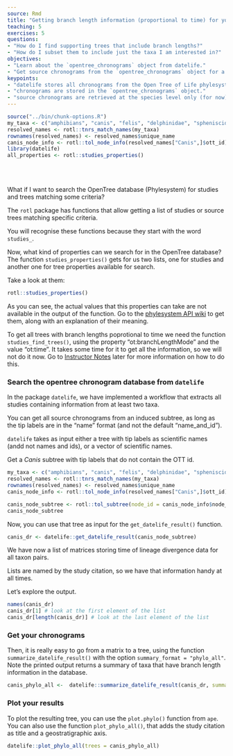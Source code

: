 ```yaml
---
source: Rmd
title: "Getting branch length information (proportional to time) for you taxa"
teaching: 5
exercises: 5
questions:
- "How do I find supporting trees that include branch lengths?"
- "How do I subset them to include just the taxa I am interested in?"
objectives:
- "Learn about the `opentree_chronograms` object from datelife."
- "Get source chronograms from the `opentree_chronograms` object for a set of taxa."
keypoints:
- "datelife stores all chronograms from the Open Tree of Life phylesystem."
- "chronograms are stored in the `opentree_chronograms` object."
- "source chronograms are retrieved at the species level only (for now)."
---
```

```r
source("../bin/chunk-options.R")
my_taxa <- c("amphibians", "canis", "felis", "delphinidae", "spheniscidae")
resolved_names <- rotl::tnrs_match_names(my_taxa)
rownames(resolved_names) <- resolved_names$unique_name
canis_node_info <- rotl::tol_node_info(resolved_names["Canis",]$ott_id)
library(datelife)
all_properties <- rotl::studies_properties()
```

<br/>
<br/>

What if I want to search the OpenTree database (Phylesystem) for studies and trees matching some criteria?

The `rotl` package has functions that allow getting a list of studies or source trees matching specific criteria.

You will recognise these functions because they start with the word `studies_`.

Now, what kind of properties can we search for in the OpenTree database?
The function `studies_properties()` gets for us two lists, one for studies and another one for tree properties available for search.

Take a look at them:
```r
rotl::studies_properties()
```

As you can see, the actual values that this properties can take are not available in the output of the function. Go to the [phylesystem API wiki](https://github.com/OpenTreeOfLife/phylesystem-api/wiki/NexSON) to get them, along with an explanation of their meaning.

<!-- `studies_find_studies()` -->


To get all trees with branch lengths poprotional to time we need the function
`studies_find_trees()`, using the property "ot:branchLengthMode" and the value "ot:time".
It takes some time for it to get all the information, so we will not do it now.
Go to [Instructor Notes](../guide/index.html###6.1) later for more information on how to do this.

<!--
> > ## Extra! Try it yourself.
> >
> > ```{r, eval = TRUE}
> > chronograms <- rotl::studies_find_trees(property = "ot:branchLengthMode", value = "ot:time", verbose = TRUE, detailed = TRUE)
> > ```
> > ```{r, eval = TRUE}
> > class(chronograms)
> > names(chronograms)
> > ```
> > We should be able to use `list_trees()` to get all trees matching our criteria.
> > ```{r, eval = TRUE}
> > rotl:::list_trees(chronograms)
> > ```
> >
> > Except, it does not really work.
> {: .solution}
{: .testimonial} -->


### Search the opentree chronogram database from `datelife`

In the package `datelife`, we have implemented a workflow that extracts all studies containing information from at least two taxa.

You can get all source chronograms from an induced subtree, as long as the tip labels
are in the "name" format (and not the default "name_and_id").

`datelife` takes as input either a tree with tip labels as scientific names (andd not names and ids), or a vector of scientific names.

Get a _Canis_ subtree with tip labels that do not contain the OTT id.

```r
my_taxa <- c("amphibians", "canis", "felis", "delphinidae", "spheniscidae")
resolved_names <- rotl::tnrs_match_names(my_taxa)
rownames(resolved_names) <- resolved_names$unique_name
canis_node_info <- rotl::tol_node_info(resolved_names["Canis",]$ott_id)
```

```r
canis_node_subtree <- rotl::tol_subtree(node_id = canis_node_info$node_id, label = "name")
canis_node_subtree
```

Now, you can use that tree as input for the `get_datelife_result()` function.

```r
canis_dr <- datelife::get_datelife_result(canis_node_subtree)
```
We have now a list of matrices storing time of lineage divergence data for all taxon pairs.

Lists are named by the study citation, so we have that information handy at all times.

Let's explore the output.

```r
names(canis_dr)
canis_dr[1] # look at the first element of the list
canis_dr[length(canis_dr)] # look at the last element of the list
```

### Get your chronograms

Then, it is really easy to go from a matrix to a tree, using the function `summarize_datelife_result()` with the option `summary_format = "phylo_all"`. Note the printed output returns a summary of taxa that have branch length information in the database.

```r
canis_phylo_all <-  datelife::summarize_datelife_result(canis_dr, summary_format = "phylo_all")
```

### Plot your results

To plot the resulting tree, you can use the `plot.phylo()` function from `ape`.
You can also use the function `plot_phylo_all()`, that adds the study citation as title and a geostratigraphic axis.

```r
datelife::plot_phylo_all(trees = canis_phylo_all)
```

<br/>
<br/>
